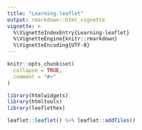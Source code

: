 ```yaml
---
title: "Learning-leaflet"
output: rmarkdown::html_vignette
vignette: >
  %\VignetteIndexEntry{Learning-leaflet}
  %\VignetteEngine{knitr::rmarkdown}
  %\VignetteEncoding{UTF-8}
---
```


```r
knitr::opts_chunk$set(
  collapse = TRUE,
  comment = "#>"
)
```

```r
library(htmlwidgets)
library(htmltools)
library(leaflethex)
```

```r
leaflet::leaflet() %>% leaflet::addTiles()
```
